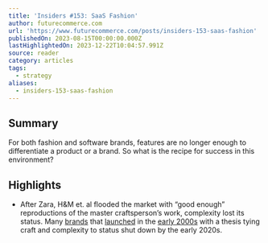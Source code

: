 ```yaml
---
title: 'Insiders #153: SaaS Fashion'
author: futurecommerce.com
url: 'https://www.futurecommerce.com/posts/insiders-153-saas-fashion'
publishedOn: 2023-08-15T00:00:00.000Z
lastHighlightedOn: 2023-12-22T10:04:57.991Z
source: reader
category: articles
tags:
  - strategy
aliases:
  - insiders-153-saas-fashion
---
```

## Summary

For both fashion and software brands, features are no longer enough to differentiate a product or a brand. So what is the recipe for success in this environment?

## Highlights
- After Zara, H&M et. al flooded the market with “good enough” reproductions of the master craftsperson’s work, complexity lost its status. Many [brands](https://www.vogue.com/article/silas-chou-puts-thakoon-on-hold-questions-future-of-see-now-buy-now) that [launched](https://www.nytimes.com/2019/11/04/style/zac-posen-barneys-brand-closed.html) in the [early 2000s](https://www.businessoffashion.com/articles/news-analysis/as-ohne-titel-shutters-founders-reflect) with a thesis tying craft and complexity to status shut down by the early 2020s.

